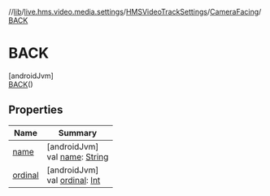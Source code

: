//[lib](../../../../../index)/[live.hms.video.media.settings](../../../index)/[HMSVideoTrackSettings](../../index)/[CameraFacing](../index)/[BACK](index)

# BACK

[androidJvm]\
[BACK](index)()

## Properties

| Name               | Summary                                                                                                              |
| ------------------ | -------------------------------------------------------------------------------------------------------------------- |
| [name](name)       | [androidJvm]<br />val [name](name): [String](https://kotlinlang.org/api/latest/jvm/stdlib/kotlin/-string/index.html) |
| [ordinal](ordinal) | [androidJvm]<br />val [ordinal](ordinal): [Int](https://kotlinlang.org/api/latest/jvm/stdlib/kotlin/-int/index.html) |
